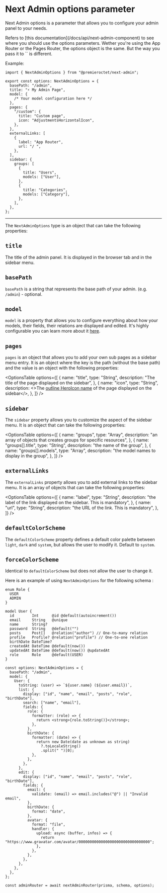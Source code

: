 
# Next Admin options parameter

Next Admin options is a parameter that allows you to configure your admin panel to your needs.

<Callout type="info">
Refers to [this documentation](/docs/api/next-admin-component) to see where you should use the options parameters. Wether you're using the App Router or the Pages Router, the options object is the same. But the way you pass it to `<NextAdmin/>` is different.
</Callout>

Example:

```tsx copy
import { NextAdminOptions } from "@premieroctet/next-admin";

export const options: NextAdminOptions = {
  basePath: "/admin",
  title: "⚡️ My Admin Page",
  model: {
    /* Your model configuration here */
  },
  pages: {
    "/custom": {
      title: "Custom page",
      icon: "AdjustmentsHorizontalIcon",
    },
  },
  externalLinks: [
    {
      label: "App Router",
      url: "/ ",
    },
  ],
  sidebar: {
    groups: [
      {
        title: "Users",
        models: ["User"],
      },
      {
        title: "Categories",
        models: ["Category"],
      },
    ],
  },
};
```
--- 
The `NextAdminOptions` type is an object that can take the following properties:

## `title`
  The title of the admin panel. It is displayed in the browser tab and in the sidebar menu.

## `basePath`

`basePath` is a string that represents the base path of your admin. (e.g. `/admin`) - optional.

## `model`

`model` is a property that allows you to configure everything about how your models, their fields, their relations are displayed and edited. It's highly configurable you can learn more about it [here](/docs/api/model-configuration).

## `pages`

`pages` is an object that allows you to add your own sub pages as a sidebar menu entry. It is an object where the key is the path (without the base path) and the value is an object with the following properties:

<OptionsTable
      options={[
        {
          name: "title",
          type: "String",
          description: "The title of the page displayed on the sidebar",
        },
        {
          name: "icon",
          type: "String",
          description: <>The <a href="https://heroicons.com/outline">outline HeroIcon name</a> of the page displayed on the sidebar</>,
        },
  ]}
/>



## `sidebar`

The `sidebar` property allows you to customize the aspect of the sidebar menu. It is an object that can take the following properties:

<OptionsTable
  options={[
    {
      name: "groups",
      type: "Array",
      description: "an array of objects that creates groups for specific resources",
    },
    {
      name: "groups[].title",
      type: "String",
      description: "the name of the group",
    },
    {
      name: "groups[].models",
      type: "Array",
      description: "the model names to display in the group",
    },
  ]}
/>
  

## `externalLinks`

The `externalLinks` property allows you to add external links to the sidebar menu. It is an array of objects that can take the following properties:

<OptionsTable 
  options={[
    {
      name: "label",
      type: "String",
      description: "the label of the link displayed on the sidebar. This is mandatory",
    },
    {
      name: "url",
      type: "String",
      description: "the URL of the link. This is mandatory",
    },
  ]}
/>
  

## `defaultColorScheme`

The `defaultColorScheme` property defines a default color palette between `light`, `dark` and `system`, but allows the user to modify it. Default to `system`.

## `forceColorScheme`

Identical to `defaultColorScheme` but does not allow the user to change it.

Here is an example of using `NextAdminOptions` for the following schema :

```prisma copy filename="prisma/schema.prisma"
enum Role {
  USER
  ADMIN
}

model User {
  id        Int      @id @default(autoincrement())
  email     String   @unique
  name      String?
  password  String   @default("")
  posts     Post[]   @relation("author") // One-to-many relation
  profile   Profile? @relation("profile") // One-to-one relation
  birthDate DateTime?
  createdAt DateTime @default(now())
  updatedAt DateTime @default(now()) @updatedAt
  role      Role     @default(USER)
}
```

```tsx copy filename=" pages/api/admin/[[...nextadmin]].ts"
const options: NextAdminOptions = {
  basePath: "/admin",
  model: {
    User: {
      toString: (user) => `${user.name} (${user.email})`,
      list: {
        display: ["id", "name", "email", "posts", "role", "birthDate"],
        search: ["name", "email"],
        fields: {
          role: {
            formatter: (role) => {
              return <strong>{role.toString()}</strong>;
            },
          },
          birthDate: {
            formatter: (date) => {
              return new Date(date as unknown as string)
                ?.toLocaleString()
                .split(" ")[0];
            },
          },
        },
      },
      edit: {
        display: ["id", "name", "email", "posts", "role", "birthDate"],
        fields: {
          email: {
            validate: (email) => email.includes("@") || "Invalid email",
          },
          birthDate: {
            format: "date",
          },
          avatar: {
            format: "file",
            handler: {
              upload: async (buffer, infos) => {
                return "https://www.gravatar.com/avatar/00000000000000000000000000000000";
              },
            },
          },
        },
      },
    },
  },
};

const adminRouter = await nextAdminRouter(prisma, schema, options);
```